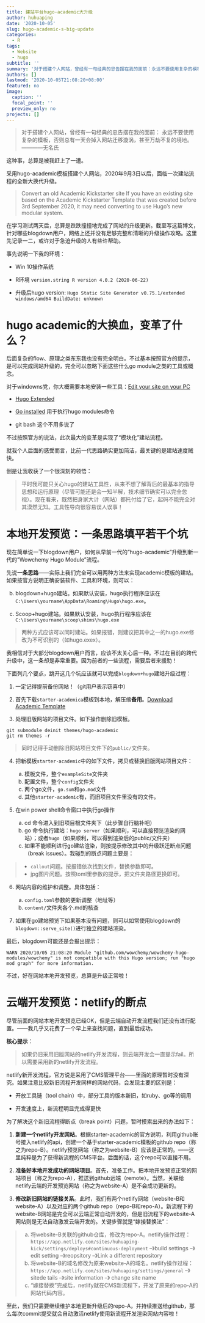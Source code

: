 ```yaml
---
title: 建站平台hugo-academic大升级
author: huhuaping
date: '2020-10-05'
slug: hugo-academic-s-big-update
categories:
  - R
tags:
  - Website
  - hugo
subtitle: ''
summary: '对于搭建个人网站，曾经有一句经典的忠告摆在我的面前：永远不要使用复杂的模板，否则总有一天会掉入网站迁移漩涡，甚至万劫不复的境地。这种事，难免大家都会赶上那么一遭。这篇博文给出了一些使用经验和若干建议。'
authors: []
lastmod: '2020-10-05T21:08:20+08:00'
featured: no
image:
  caption: ''
  focal_point: ''
  preview_only: no
projects: []
---
```


> 对于搭建个人网站，曾经有一句经典的忠告摆在我的面前：
永远不要使用复杂的模板，否则总有一天会掉入网站迁移漩涡，甚至万劫不复的境地。 ————无名氏

这种事，总算是被我赶上了一遭。

采用hugo-academic模板搭建个人网站，2020年9月3日以后，面临一次建站流程的全新大换代升级。

> Convert an old Academic Kickstarter site If you have an existing site based on the Academic Kickstarter Template that was created before 3rd September 2020, it may need converting to use Hugo’s new modular system.

在学习测试两天后，总算是跌跌撞撞地完成了网站的升级更新。截至写这篇博文，针对哪些blogdown用户，网络上还并没有足够完整和清晰的升级操作攻略。这里先记录一二，或许对于急迫升级的人有些许帮助。

事先说明一下我的环境：

- Win 10操作系统

- R环境 `version.string R version 4.0.2 (2020-06-22)`


- 升级后hugo version: `Hugo Static Site Generator v0.75.1/extended windows/amd64 BuildDate: unknown`



# hugo academic的大换血，变革了什么？

后面复杂的flow、原理之类东东我也没有完全明白。不过基本按照官方的提示，是可以完成网站升级的，完全可以忽略下面这些什么go module之类的工具或概念。

对于windowns党，你大概需要本地安装一些工具：[Edit your site on your PC](https://wowchemy.com/docs/install-locally/)

- [Hugo Extended](https://gohugo.io/getting-started/installing/)

- [Go installed](https://golang.org/dl/) 用于执行hugo modules命令

- git bash 这个不用多说了


不过按照官方的说法，此次最大的变革是实现了“模块化”建站流程。

就我个人后面的感受而言，比前一代思路确实更加简洁，最关键的是建站速度贼快。

倒是让我收获了一个很深刻的领悟：

> 平时我可能只关心hugo的建站工具性，从来不想了解背后的最基本的指导思想和运行原理（尽管可能还是会一知半解，技术细节确实可以完全忽视）。现在看来，既然把身家大计（网站）都托付给了它，起码不能完全对其漠然无知。工具性导向很容易误人误事！

# 本地开发预览：一条思路填平若干个坑

现在简单说一下blogdown用户，如何从早前一代的"hugo-academic"升级到新一代的"Wowchemy Hugo Module"流程。

先说**一条思路**——实际上我们完全可以用两种方法来实现academic模板的建站。如果按官方说明正确安装软件、工具和环境，则可以：

b. blogdown+hugo建站。如果默认安装，hugo执行程序应该在`C:\Users\yourname\AppData\Roaming\Hugo\hugo.exe`。

a. Scoop+hugo建站。如果默认安装，hugo执行程序应该在`C:\Users\yourname\scoop\shims\hugo.exe`

> 两种方式应该可以同时建站。如果报错，则建议把其中之一的hugo.exe修改为不可识别的（如hugo.exex）。


我相信对于大部分blogdown用户而言，应该不太关心后一种。不过在目前的跨代升级中，这一条却是非常重要。因为前者的一些流程，需要后者来援助！

下面列几个要点，跳开这几个坑应该就可以完成`blogdown+hugo`建站升级过程：

1. 一定记得提前备份网站！（git用户表示窃喜中）

2. 首先下载`starter-academica`模板到本地，解压缩**备用**。[Download Academic Template](https://github.com/wowchemy/starter-academic/archive/master.zip)

3. 处理旧版网站的项目文件。如下操作删除旧模板。

```
git submodule deinit themes/hugo-academic    
git rm themes -r
```
> 同时记得手动删除旧网站项目文件下的`public/`文件夹。    


4. 把新模板`starter-academic`中的如下文件，拷贝或替换旧版网站项目文件：

    a. 模板文件，整个`exampleSite`文件夹
    b. 配置文件，整个`config`文件夹
    b. 两个go文件，`go.sum`和`go.mod`文件
    b. 其他`starter-academic`有，而旧项目文件里没有的文件。

5. 在win power shell命令窗口中执行go操作

    a. cd 命令进入到旧项目根文件夹下（此步骤自行脑补吧）
    b. go 命令执行建站：`hugo server`（如果顺利，可以直接预览渲染的网站）；或者`hugo`（如果顺利，可以得到渲染后的public/文件夹）
    c. 如果不能顺利进行go建站渲染，则按提示修改其中的升级跃迁断点问题（break issues）。我碰到的断点问题主要是：
    
> 
- `callout`问题。按报错依次找到文件，替换参数即可。
- jpg图片问题。按照toml里参数的提示，把文件夹路径更换即可。

6. 网站内容的维护和调整。具体包括：

    a. `config.toml`参数的更新调整（地址等）
    b. `content/`文件夹各个.md的核查

7. 如果在go建站预览下如果基本没有问题，则可以如常使用blogdown的`blogdown::serve_site()`进行独立的建站渲染。

最后，blogdown可能还是会报出提示：

```
WARN 2020/10/05 21:08:20 Module "github.com/wowchemy/wowchemy-hugo-modules/wowchemy" is not compatible with this Hugo version; run "hugo mod graph" for more information.
```

不过，好在网站本地开发预览，总算是升级正常啦！

# 云端开发预览：netlify的断点

尽管前面的网站本地开发预览已经OK，但是云端自动开发流程我们还没有进行配置。——我几乎又花费了一个早上来查找问题，直到最后成功。

**核心提示**：

> 如果仍旧采用旧版网站的netlify开发流程，则云端开发会一直提示fail。所以需要采用新的netlify开发流程。

netlify新开发流程，官方说是采用了CMS管理平台——里面的原理暂时没有深究。如果注意比较新旧流程开发同样的网站代码，会发现主要的区别是：

- 开放工具链（tool chain）中，部分工具的版本新旧，如ruby、go等的调用

- 开发速度上，新流程明显完成得更快

为了解决这个新旧流程得断点（break point）问题，暂时摸索出来的办法如下：

1. **新建一个netlify开发网站**。根据starter-academic的官方说明，利用github账号接入netlify的api，创建一个基于starter-academic模板的github repo（称之为repo-B）。netlify预览网站（称之为website-B）应该是正常的。——这里纯粹是为了获得新流程的CMS平台。后面的话，这个repo可以直接不用。

2. **准备好本地开发成功的网站项目**。首先，准备工作。把本地开发预览正常的网站项目（称之为repo-A），推送到github远端（remote）。当然，关联给netlify云端的开发预览网站（称之为website-A）是不会成功更新的。

3. **修改新旧网站的链接关系**。此时，我们有两个netlify网站（website-B和website-A）以及对应的两个github repo（repo-B和repo-A）。新流程下的website-B网站是完全可以云端正常自动开发的，但是旧流程下的website-A网站则是无法自动激发云端开发的。关键步骤就是“嫁接替换法”：

> a. 将website-B关联的github仓库，修改为repo-A。netlify操作过程：`https://app.netlify.com/sites/huhuaping-kick/settings/deploys#continuous-deployment` --》build settings --》 edit setting --》reopsitory --》Link a different repository
b. 将website-B的域名修改为原来website-A的域名。netlify操作过程：`https://app.netlify.com/sites/huhuaping/settings/general` --》sitede tails --》site information --》 change site name
c. “嫁接替换”完成后，netlify就在CMS新流程下，开发了原来的repo-A的网站代码内容。

至此，我们只需要继续维护本地更新升级后的repo-A，并持续推送给github，那么每次commit提交就会自动激活netlify使用新流程开发渲染网站内容啦！

